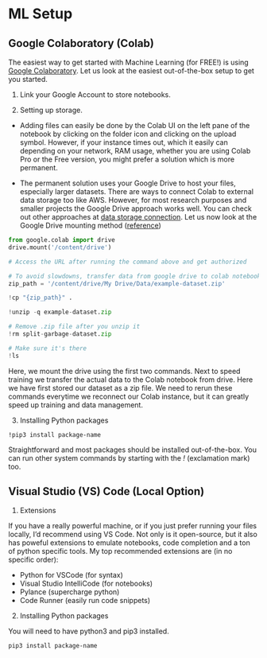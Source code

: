 # ML Setup {#setup}

## Google Colaboratory (Colab)

The easiest way to get started with Machine Learning (for FREE!) is using [Google Colaboratory](colab.research.google.com). Let us look at the easiest out-of-the-box setup to get you started.

1. Link your Google Account to store notebooks.

2. Setting up storage.
* Adding files can easily be done by the Colab UI on the left pane of the notebook by clicking on the folder icon and clicking on the upload symbol. However, if your instance times out, which it easily can depending on your network, RAM usage, whether you are using Colab Pro or the Free version, you might prefer a solution which is more permanent. 

* The permanent solution uses your Google Drive to host your files, especially larger datasets. There are ways to connect Colab to external data storage too like AWS. However, for most research purposes and smaller projects the Google Drive approach works well. You can check out other approaches at [data storage connection](https://towardsdatascience.com/importing-data-to-google-colab-the-clean-way-5ceef9e9e3c8#:~:text=Manual%20Method%201%20%E2%80%94%20using%20files.upload%20()%20to,from%20your%20computer%20into%20to%20the%20Colab%20environment). Let us now look at the Google Drive mounting method ([reference](https://enjoymachinelearning.com/posts/colab-with-google-drive/))

```python
from google.colab import drive
drive.mount('/content/drive')

# Access the URL after running the command above and get authorized

# To avoid slowdowns, transfer data from google drive to colab notebook
zip_path = '/content/drive/My Drive/Data/example-dataset.zip'

!cp "{zip_path}" .

!unzip -q example-dataset.zip

# Remove .zip file after you unzip it
!rm split-garbage-dataset.zip

# Make sure it's there
!ls

```
 Here, we mount the drive using the first two commands. Next to speed training we transfer the actual data to the Colab notebook from drive. Here we have first stored our dataset as a zip file. We need to rerun these commands everytime we reconnect our Colab instance, but it can greatly speed up training and data management.

3. Installing Python packages

```git
!pip3 install package-name
```

Straightforward and most packages should be installed out-of-the-box. You can run other system commands by starting with the *!* (exclamation mark) too. 

## Visual Studio (VS) Code (Local Option)

1. Extensions

If you have a really powerful machine, or if you just prefer running your files locally, I'd recommend using VS Code. Not only is it open-source, but it also has poweful extensions to emulate notebooks, code completion and a ton of python specific tools. My top recommended extensions are (in no specific order):

* Python for VSCode (for syntax)
* Visual Studio IntelliCode (for notebooks)
* Pylance (supercharge python)
* Code Runner (easily run code snippets)

2. Installing Python packages

You will need to have python3 and pip3 installed.

```git
pip3 install package-name
```

